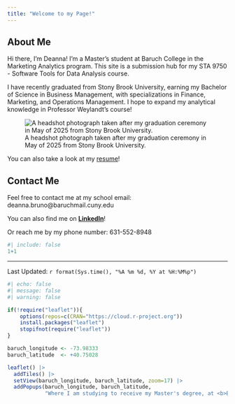 ```yaml
---
title: "Welcome to my Page!"
---
```



## About Me

Hi there, I'm Deanna! I'm a Master's student at Baruch College in the Marketing Analytics program. This site is a submission hub for my STA 9750 - Software Tools for Data Analysis course.

I have recently graduated from Stony Brook University, earning my Bachelor of Science in Business Management, with specializations in Finance, Marketing, and Operations Management. I hope to expand my analytical knowledge in Professor Weylandt's course!

![A headshot photograph taken after my graduation ceremony in May of 2025 from Stony Brook University. ](headshot.jpg)


You can also take a look at my [resume](resume.pdf)!

## Contact Me
Feel free to contact me at my school email: deanna.bruno@baruchmail.cuny.edu

You can also find me on **[LinkedIn](https://www.linkedin.com/in/deannabruno/)**!

Or reach me by my phone number: 631-552-8948

```r
#| include: false
1+1
```
--------------
Last Updated: `r format(Sys.time(), "%A %m %d, %Y at %H:%M%p")`

```r
#| echo: false
#| message: false
#| warning: false

if(!require("leaflet")){
    options(repos=c(CRAN="https://cloud.r-project.org"))
    install.packages("leaflet")
    stopifnot(require("leaflet"))
}

baruch_longitude <- -73.98333
baruch_latitude  <- +40.75028

leaflet() |>
  addTiles() |>
  setView(baruch_longitude, baruch_latitude, zoom=17) |>
  addPopups(baruch_longitude, baruch_latitude, 
            "Where I am studying to receive my Master's degree, at <b>Baruch College</b>!")
```